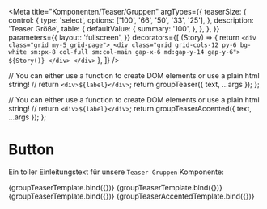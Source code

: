 

 

<Meta
  title="Komponenten/Teaser/Gruppen"
  argTypes={{
    teaserSize: {
            control: {
                type: 'select',
                options: ['100', '66', '50', '33', '25'],
            },
            description: 'Teaser Größe',
            table: {
                defaultValue: {
                    summary: '100',
                },
            },
        },
  }}
  parameters={{
        layout: 'fullscreen',
  }}
  decorators={[
    (Story) => {
        return `<div class="grid my-5 grid-page">
                  <div class="grid grid-cols-12 py-6 bg-white sm:px-8 col-full sm:col-main gap-x-6 md:gap-y-14 gap-y-6">
                    ${Story()}
                  </div>
                </div>`
    },
  ]}
/>

  // You can either use a function to create DOM elements or use a plain html string!
  // return `<div>${label}</div>`;
  return groupTeaser({ text, ...args });
};

  // You can either use a function to create DOM elements or use a plain html string!
  // return `<div>${label}</div>`;
  return groupTeaserAccented({ text, ...args });
};

# Button

Ein toller Einleitungstext für unsere `Teaser Gruppen` Komponente:

<Preview withToolbar>
  <Story
    name="100% Gruppe mit Überschrift"
    args={teaserGroup100.includeModel} 
  >
    {groupTeaserTemplate.bind({})}
  </Story>
  <Story
    name="100% Gruppe mit Überschrift Highlight 1"
    args={teaserGroup100highlight.includeModel} 
  >
    {groupTeaserTemplate.bind({})}
  </Story>
  <Story
    name="100% Gruppe mit Überschrift Highlight 2"
    args={teaserGroup100highlight2.includeModel} 
  >
    {groupTeaserTemplate.bind({})}
  </Story>
  <Story
    name="100% Gruppe mit Content Navigation Aufklapp"
    args={teaserGroup100contentnav.includeModel} 
  >
    {groupTeaserAccentedTemplate.bind({})}
  </Story>
</Preview>

<ArgsTable story="main" />
